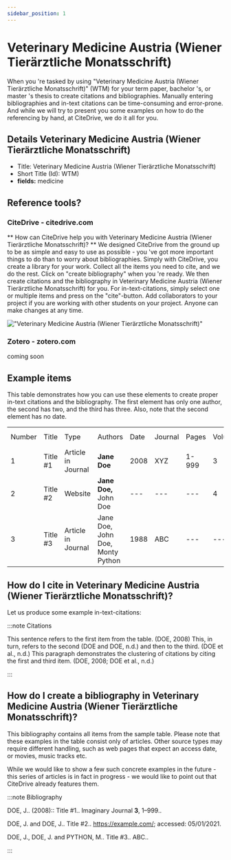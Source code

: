 ```yaml
---
sidebar_position: 1
---
```


# Veterinary Medicine Austria (Wiener Tierärztliche Monatsschrift)

When you 're tasked by using "Veterinary Medicine Austria (Wiener Tierärztliche Monatsschrift)" (WTM) for your term paper, bachelor 's, or master 's thesis to create citations and bibliographies.
Manually entering bibliographies and in-text citations can be time-consuming and error-prone. And while we will try to present you some examples on how to do the referencing by hand, at CiteDrive, we do it all for you.

## Details  Veterinary Medicine Austria (Wiener Tierärztliche Monatsschrift)
* Title: Veterinary Medicine Austria (Wiener Tierärztliche Monatsschrift)
* Short Title (Id): WTM)
* **fields:** medicine

## Reference tools?
### CiteDrive - citedrive.com
** How can CiteDrive help you with Veterinary Medicine Austria (Wiener Tierärztliche Monatsschrift)? **
We designed CiteDrive from the ground up to be as simple and easy to use as possible - you 've got more important things to do than to worry about bibliographies. Simply with CiteDrive, you create a library for your work. Collect all the items you need to cite, and we do the rest. Click on "create bibliography" when you 're ready. We then create citations and the bibliography in Veterinary Medicine Austria (Wiener Tierärztliche Monatsschrift) for you. For in-text-citations, simply select one or multiple items and press on the "cite"-button. Add collaborators to your project if you are working with other students on your project. Anyone can make changes at any time.


!["Veterinary Medicine Austria (Wiener Tierärztliche Monatsschrift)"](images/veterinary-medicine-austria-wiener-tierarztliche-monatsschrift.svg "Choose Veterinary Medicine Austria (Wiener Tierärztliche Monatsschrift) in the CiteDrive App")

### Zotero - zotero.com

coming soon

## Example items

This table demonstrates how you can use these elements to create proper in-text citations and the bibliography. The first element has only one author, the second has two, and the third has three. Also, note that the second element has no date.


<table>
  <tr>
   <td>Number
   </td>
   <td>Title
   </td>
   <td>Type
   </td>
   <td>Authors
   </td>
   <td>Date
   </td>
   <td>Journal
   </td>
   <td>Pages
   </td>
   <td>Volume
   </td>
   <td>Issue
   </td>
   <td>Access Date
   </td>
  </tr>
  <tr>
   <td>1
   </td>
   <td>Title #1
   </td>
   <td>Article in Journal
   </td>
   <td><strong>Jane Doe</strong>
   </td>
   <td>2008
   </td>
   <td>XYZ
   </td>
   <td>1-999
   </td>
   <td>3
   </td>
   <td>2
   </td>
   <td>--
   </td>
  </tr>
  <tr>
   <td>
2
   </td>
   <td>Title #2
   </td>
   <td>Website
   </td>
   <td><strong>Jane Doe, </strong>John Doe
   </td>
   <td>---
   </td>
   <td>---
   </td>
   <td>---
   </td>
   <td>4
   </td>
   <td>---
   </td>
   <td>2020-05-01
   </td>
  </tr>
  <tr>
   <td>3
   </td>
   <td>Title #3
   </td>
   <td>Article in Journal
   </td>
   <td>Jane Doe, John Doe, Monty Python
   </td>
   <td>1988
   </td>
   <td>ABC
   </td>
   <td>---
   </td>
   <td>---
   </td>
   <td>16
   </td>
   <td>---
   </td>
  </tr>
</table>



## How do I cite in  Veterinary Medicine Austria (Wiener Tierärztliche Monatsschrift)?

Let us produce some example in-text-citations:

:::note Citations


This sentence refers to the first item from the table. (DOE, 2008) This, in turn, refers to the second (DOE and DOE, n.d.)
and then to the third.  (DOE et al., n.d.)
This paragraph demonstrates the clustering of citations by citing the first and third item. (DOE, 2008; DOE et al., n.d.)

:::

## How do I create a bibliography in Veterinary Medicine Austria (Wiener Tierärztliche Monatsschrift)?

This bibliography contains all items from the sample table. Please note that these examples in the table consist only of articles. Other source types may require different handling, such as web pages that expect an access date, or movies, music tracks etc.

While we would like to show a few such concrete examples in the future - this series of articles is in fact in progress - we would like to point out that CiteDrive already features them.

:::note Bibliography

DOE, J..  (2008):: Title #1..  Imaginary Journal <b>3</b>, 1–999..

DOE, J. and DOE, J.. Title #2.. https://example.com/; accessed: 05/01/2021.

DOE, J., DOE, J. and PYTHON, M.. Title #3..  ABC..



:::


        
